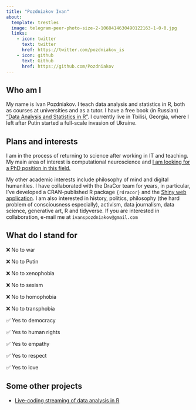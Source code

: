 ```yaml
---
title: "Pozdniakov Ivan"
about:
  template: trestles
  image: telegram-peer-photo-size-2-1068414630490122163-1-0-0.jpg
  links:
    - icon: twitter
      text: twitter
      href: https://twitter.com/pozdniakov_is
    - icon: github
      text: Github
      href: https://github.com/Pozdniakov
---
```


::: {#hero-heading}
## Who am I

My name is Ivan Pozdniakov. I teach data analysis and statistics in R, both as courses at universities and as a tutor. I have a free book (in Russian) ["Data Analysis and Statistics in R"](https://pozdniakov.github.io/tidy_stats/). I currently live in Tbilisi, Georgia, where I left after Putin started a full-scale invasion of Ukraine.

## Plans and interests

I am in the process of returning to science after working in IT and teaching. My main area of interest is computational neuroscience and [I am looking for a PhD position in this field.]{.underline}

My other academic interests include philosophy of mind and digital humanities. I have collaborated with the DraCor team for years, in particular, I've developed a CRAN-published R package `{rdracor}` and the [Shiny web application](https://github.com/dracor-org/dracor-shiny). I am also interested in history, politics, philosophy (the hard problem of consciousness especially), activism, data journalism, data science, generative art, R and tidyverse. If you are interested in collaboration, e-mail me at `ivanspozdniakov@gmail.com`

## What do I stand for

❌ No to war

❌ No to Putin

❌ No to xenophobia

❌ No to sexism

❌ No to homophobia

❌ No to transphobia

✅ Yes to democracy

✅ Yes to human rights

✅ Yes to empathy

✅ Yes to respect

✅ Yes to love

## Some other projects

-   [Live-coding streaming of data analysis in R](https://www.youtube.com/channel/UC9giMhVoDQ0T3TPrx3qBgOQ)
:::
